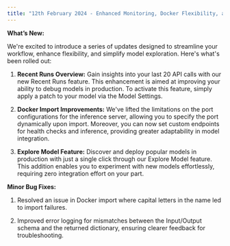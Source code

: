 ```yaml
---
title: "12th February 2024 - Enhanced Monitoring, Docker Flexibility, and One-click Model Deploy"
---
```


**What’s New:**

We're excited to introduce a series of updates designed to streamline your workflow, enhance flexibility, and simplify model exploration. Here's what's been rolled out:

1.  **Recent Runs Overview:** Gain insights into your last 20 API calls with our new Recent Runs feature. This enhancement is aimed at improving your ability to debug models in production. To activate this feature, simply apply a patch to your model via the Model Settings.

2.  **Docker Import Improvements:** We've lifted the limitations on the port configurations for the inference server, allowing you to specify the port dynamically upon import. Moreover, you can now set custom endpoints for health checks and inference, providing greater adaptability in model integration.

3.  **Explore Model Feature:** Discover and deploy popular models in production with just a single click through our Explore Model feature. This addition enables you to experiment with new models effortlessly, requiring zero integration effort on your part.

**Minor Bug Fixes:**

1.  Resolved an issue in Docker import where capital letters in the name led to import failures.

2.  Improved error logging for mismatches between the Input/Output schema and the returned dictionary, ensuring clearer feedback for troubleshooting.

